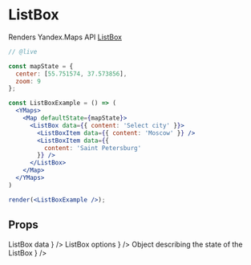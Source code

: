 


# ListBox

Renders Yandex.Maps API [ListBox][control]

```jsx
// @live

const mapState = {
  center: [55.751574, 37.573856],
  zoom: 9
};

const ListBoxExample = () => (
  <YMaps>
    <Map defaultState={mapState}>
      <ListBox data={{ content: 'Select city' }}>
        <ListBoxItem data={{ content: 'Moscow' }} />
        <ListBoxItem data={{
          content: 'Saint Petersburg'
        }} />
      </ListBox>
    </Map>
  </YMaps>
)

render(<ListBoxExample />);
```

## Props

<Props>
  <PropItem
    name="defaultData"
    secondaryName="data"
    type="Object"
    description={
      <Link
        href="https://tech.yandex.com/maps/doc/jsapi/2.1/ref/reference/control.ListBox-docpage/#control.ListBox__param-parameters.data"
      >
        ListBox data
      </Link>
    }
  />
  <PropItem
    name="defaultOptions"
    secondaryName="options"
    type="Object"
    description={
      <Link
        href="https://tech.yandex.com/maps/doc/jsapi/2.1/ref/reference/control.ListBox-docpage/#control.ListBox__param-parameters.options"
      >
        ListBox options
      </Link>
    }
  />
  <PropItem
    name="defaultState"
    secondaryName="state"
    type="Object"
    description={
      <Link
        href="https://tech.yandex.com/maps/doc/jsapi/2.1/ref/reference/control.ListBox-docpage/#control.ListBox__param-parameters.state"
      >
        Object describing the state of the ListBox
      </Link>
    }
  />
  <CommonProps componentName="ListBox" />
</Props>

<Events
  componentName="ListBox"
  url="https://tech.yandex.com/maps/doc/jsapi/2.1/ref/reference/control.ListBox-docpage/#control.ListBox__events-summary"
/>

[control]: https://tech.yandex.com/maps/doc/jsapi/2.1/ref/reference/control.ListBox-docpage/
